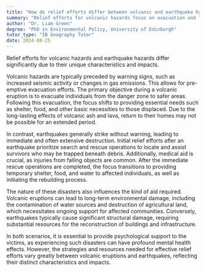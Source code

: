 ```yaml
---
title: "How do relief efforts differ between volcanic and earthquake hazards?"
summary: "Relief efforts for volcanic hazards focus on evacuation and long-term displacement, while earthquake hazards prioritise immediate rescue and medical aid."
author: "Dr. Liam Green"
degree: "PhD in Environmental Policy, University of Edinburgh"
tutor_type: "IB Geography Tutor"
date: 2024-08-25
---
```


Relief efforts for volcanic hazards and earthquake hazards differ significantly due to their unique characteristics and impacts. 

Volcanic hazards are typically preceded by warning signs, such as increased seismic activity or changes in gas emissions. This allows for pre-emptive evacuation efforts. The primary objective during a volcanic eruption is to evacuate individuals from the danger zone to safer areas. Following this evacuation, the focus shifts to providing essential needs such as shelter, food, and other basic necessities to those displaced. Due to the long-lasting effects of volcanic ash and lava, return to their homes may not be possible for an extended period.

In contrast, earthquakes generally strike without warning, leading to immediate and often extensive destruction. Initial relief efforts after an earthquake prioritize search and rescue operations to locate and assist survivors who may be trapped beneath debris. Additionally, medical aid is crucial, as injuries from falling objects are common. After the immediate rescue operations are completed, the focus transitions to providing temporary shelter, food, and water to affected individuals, as well as initiating the rebuilding process.

The nature of these disasters also influences the kind of aid required. Volcanic eruptions can lead to long-term environmental damage, including the contamination of water sources and destruction of agricultural land, which necessitates ongoing support for affected communities. Conversely, earthquakes typically cause significant structural damage, requiring substantial resources for the reconstruction of buildings and infrastructure.

In both scenarios, it is essential to provide psychological support to the victims, as experiencing such disasters can have profound mental health effects. However, the strategies and resources needed for effective relief efforts vary greatly between volcanic eruptions and earthquakes, reflecting their distinct characteristics and impacts.
    